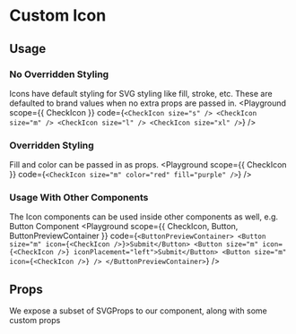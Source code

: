 
# Custom Icon
<Description of={Icon} />

## Usage
### No Overridden Styling
Icons have default styling for SVG styling like fill, stroke, etc. These are defaulted to brand values when no extra props are passed in.
<Playground
  scope={{ CheckIcon }}
  code={`
<CheckIcon size="s" />
<CheckIcon size="m" />
<CheckIcon size="l" />
<CheckIcon size="xl" />
  `}
/>

### Overridden Styling
Fill and color can be passed in as props.
<Playground
  scope={{ CheckIcon }}
  code={`
      <CheckIcon size="m" color="red" fill="purple" />
  `}
/>

### Usage With Other Components
The Icon components can be used inside other components as well, e.g. Button Component
<Playground
  scope={{ CheckIcon, Button, ButtonPreviewContainer }}
  code={`
  <ButtonPreviewContainer>
         <Button size="m" icon={<CheckIcon />}>Submit</Button>
        <Button size="m" icon={<CheckIcon />} iconPlacement="left">Submit</Button>
        <Button size="m" icon={<CheckIcon />} />
  </ButtonPreviewContainer>
`}
/>

## Props
We expose a subset of SVGProps to our component, along with some custom props
<Props of={CheckIcon} />
